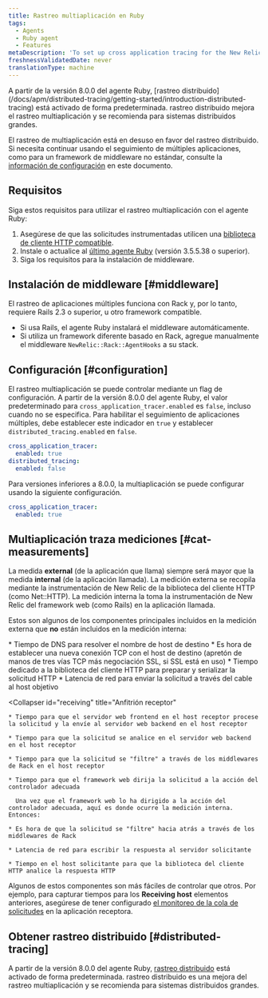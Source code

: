 ```yaml
---
title: Rastreo multiaplicación en Ruby
tags:
  - Agents
  - Ruby agent
  - Features
metaDescription: 'To set up cross application tracing for the New Relic Ruby agent, start here.'
freshnessValidatedDate: never
translationType: machine
---
```


<Callout variant="important">
  A partir de la versión 8.0.0 del agente Ruby, [rastreo distribuido](/docs/apm/distributed-tracing/getting-started/introduction-distributed-tracing) está activado de forma predeterminada. rastreo distribuido mejora el rastreo multiaplicación y se recomienda para sistemas distribuidos grandes.
</Callout>

El rastreo de multiaplicación está en desuso en favor del rastreo distribuido. Si necesita continuar usando el seguimiento de múltiples aplicaciones, como para un framework de middleware no estándar, consulte la [información de configuración](#configuration) en este documento.

## Requisitos

Siga estos requisitos para utilizar el rastreo multiaplicación con el agente Ruby:

1. Asegúrese de que las solicitudes instrumentadas utilicen una [biblioteca de cliente HTTP compatible](/docs/ruby/ruby-http-clients).
2. Instale o actualice al [último agente Ruby](/docs/ruby/ruby-agent-installation) (versión 3.5.5.38 o superior).
3. Siga los requisitos para la instalación de middleware.

## Instalación de middleware [#middleware]

El rastreo de aplicaciones múltiples funciona con Rack y, por lo tanto, requiere Rails 2.3 o superior, u otro framework compatible.

* Si usa Rails, el agente Ruby instalará el middleware automáticamente.
* Si utiliza un framework diferente basado en Rack, agregue manualmente el middleware `NewRelic::Rack::AgentHooks` a su stack.

## Configuración [#configuration]

El rastreo multiaplicación se puede controlar mediante un flag de configuración. A partir de la versión 8.0.0 del agente Ruby, el valor predeterminado para `cross_application_tracer.enabled` es `false`, incluso cuando no se especifica. Para habilitar el seguimiento de aplicaciones múltiples, debe establecer este indicador en `true` y establecer `distributed_tracing.enabled` en `false`.

```yaml
cross_application_tracer:
  enabled: true
distributed_tracing:
  enabled: false
```

Para versiones inferiores a 8.0.0, la multiaplicación se puede configurar usando la siguiente configuración.

```yaml
cross_application_tracer:
  enabled: true
```

## Multiaplicación traza mediciones [#cat-measurements]

La medida <DoNotTranslate>**external**</DoNotTranslate> (de la aplicación que llama) siempre será mayor que la medida <DoNotTranslate>**internal**</DoNotTranslate> (de la aplicación llamada). La medición externa se recopila mediante la instrumentación de New Relic de la biblioteca del cliente HTTP (como Net::HTTP). La medición interna la toma la instrumentación de New Relic del framework web (como Rails) en la aplicación llamada.

Estos son algunos de los componentes principales incluidos en la medición externa que **no** están incluidos en la medición interna:

<CollapserGroup>
  <Collapser
    id="calling"
    title="De aplicación de llamadas a host objetivo"
  >
    * Tiempo de DNS para resolver el nombre de host de destino
    * Es hora de establecer una nueva conexión TCP con el host de destino (apretón de manos de tres vías TCP más negociación SSL, si SSL está en uso)
    * Tiempo dedicado a la biblioteca del cliente HTTP para preparar y serializar la solicitud HTTP
    * Latencia de red para enviar la solicitud a través del cable al host objetivo
  </Collapser>

  <Collapser
    id="receiving"
    title="Anfitrión receptor"
  >
    * Tiempo para que el servidor web frontend en el host receptor procese la solicitud y la envíe al servidor web backend en el host receptor

    * Tiempo para que la solicitud se analice en el servidor web backend en el host receptor

    * Tiempo para que la solicitud se "filtre" a través de los middlewares de Rack en el host receptor

    * Tiempo para que el framework web dirija la solicitud a la acción del controlador adecuada

      Una vez que el framework web lo ha dirigido a la acción del controlador adecuada, aquí es donde ocurre la medición interna. Entonces:

    * Es hora de que la solicitud se "filtre" hacia atrás a través de los middlewares de Rack

    * Latencia de red para escribir la respuesta al servidor solicitante

    * Tiempo en el host solicitante para que la biblioteca del cliente HTTP analice la respuesta HTTP
  </Collapser>
</CollapserGroup>

Algunos de estos componentes son más fáciles de controlar que otros. Por ejemplo, para capturar tiempos para los <DoNotTranslate>**Receiving host**</DoNotTranslate> elementos anteriores, asegúrese de tener configurado [el monitoreo de la cola de solicitudes](/docs/features/configuring-request-queue-reporting) en la aplicación receptora.

## Obtener rastreo distribuido [#distributed-tracing]

A partir de la versión 8.0.0 del agente Ruby, [rastreo distribuido](/docs/apm/distributed-tracing/getting-started/introduction-distributed-tracing) está activado de forma predeterminada. rastreo distribuido es una mejora del rastreo multiaplicación y se recomienda para sistemas distribuidos grandes.